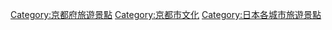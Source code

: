 [[Category:京都府旅遊景點|Category:京都府旅遊景點]]
[[Category:京都市文化|Category:京都市文化]]
[[Category:日本各城市旅遊景點|Category:日本各城市旅遊景點]]